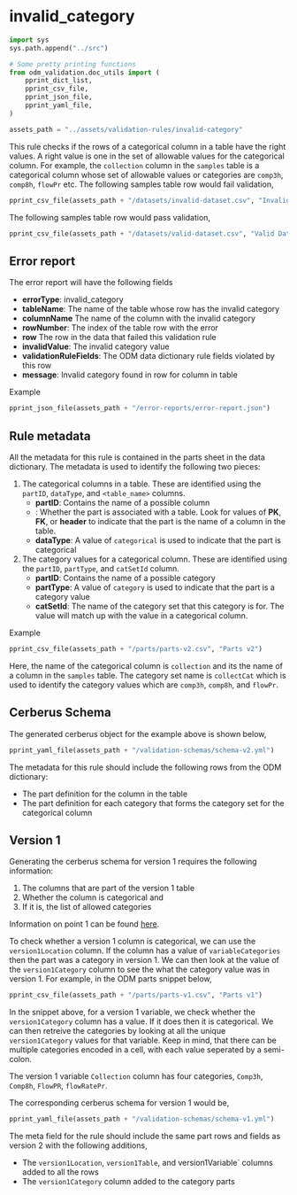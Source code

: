 # invalid_category

```python
import sys
sys.path.append("../src")

# Some pretty printing functions
from odm_validation.doc_utils import (
    pprint_dict_list, 
    pprint_csv_file, 
    pprint_json_file, 
    pprint_yaml_file,
)

assets_path = "../assets/validation-rules/invalid-category"
```

This rule checks if the rows of a categorical column in a table have the right values. A right value is one in the set of allowable values for the categorical column. For example, the `collection` column in the `samples` table is a categorical column whose set of allowable values or categories are `comp3h`, `comp8h`, `flowPr` etc. The following samples table row would fail validation,

```python
pprint_csv_file(assets_path + "/datasets/invalid-dataset.csv", "Invalid Dataset")
```

The following samples table row would pass validation,

```python
pprint_csv_file(assets_path + "/datasets/valid-dataset.csv", "Valid Dataset")
```

## Error report

The error report will have the following fields

* **errorType**: invalid_category
* **tableName**: The name of the table whose row has the invalid category
* **columnName** The name of the column with the invalid category
* **rowNumber**: The index of the table row with the error
* **row** The row in the data that failed this validation rule
* **invalidValue**: The invalid category value
* **validationRuleFields**: The ODM data dictionary rule fields violated by this row
* **message**: Invalid category <invalidValue> found in row <rowIndex> for column <columnName> in table <tableName>

Example

```python
pprint_json_file(assets_path + "/error-reports/error-report.json")
```

## Rule metadata

All the metadata for this rule is contained in the parts sheet in the data dictionary. The metadata is used to identify the following two pieces:

1. The categorical columns in a table. These are identified using the `partID`, `dataType`, and `<table_name>` columns.
    * **partID**: Contains the name of a possible column
    * **<table_name>**: Whether the part is associated with a table. Look for values of **PK**, **FK**, or **header** to indicate that the part is the name of a column in the table.
    * **dataType**: A value of `categorical` is used to indicate that the part is categorical
2. The category values for a categorical column. These are identified using the `partID`, `partType`, and `catSetId` column.
    * **partID**: Contains the name of a possible category
    * **partType**: A value of `category` is used to indicate that the part is a category value
    * **catSetId**: The name of the category set that this category is for. The value will match up with the value in a categorical column.

Example

```python
pprint_csv_file(assets_path + "/parts/parts-v2.csv", "Parts v2")
```

Here, the name of the categorical column is `collection` and its the name of a column in the `samples` table. The category set name is `collectCat` which is used to identify the category values which are `comp3h`, `comp8h`, and `flowPr`.

## Cerberus Schema

The generated cerberus object for the example above is shown below,

```python
pprint_yaml_file(assets_path + "/validation-schemas/schema-v2.yml")
```

The metadata for this rule should include the following rows from the ODM dictionary:

* The part definition for the column in the table
* The part definition for each category that forms the category set for the categorical column

## Version 1

Generating the cerberus schema for version 1 requires the following information:

1. The columns that are part of the version 1 table
2. Whether the column is categorical and
3. If it is, the list of allowed categories

Information on point 1 can be found [here](/README.md/#version-1).

To check whether a version 1 column is categorical, we can use the `version1Location` column. If the column has a value of `variableCategories` then the part was a category in version 1. We can then look at the value of the `version1Category` column to see the what the category value was in version 1. For example, in the ODM parts snippet below, 

```python
pprint_csv_file(assets_path + "/parts/parts-v1.csv", "Parts v1")
```

In the snippet above, for a version 1 variable, we check whether the `version1Category` column has a value. If it does then it is categorical. We can then retreive the categories by looking at all the unique `version1Category` values for that variable. Keep in mind, that there can be multiple categories encoded in a cell, with each value seperated by a semi-colon.

The version 1 variable `Collection` column has four categories, `Comp3h`, `Comp8h`, `FlowPR`, `flowRatePr`.

The corresponding cerberus schema for version 1 would be,

```python
pprint_yaml_file(assets_path + "/validation-schemas/schema-v1.yml")
```

The meta field for the rule should include the same part rows and fields as version 2 with the following additions,

* The `version1Location`, `version1Table`, and version1Variable` columns added to all the rows
* The `version1Category` column added to the category parts